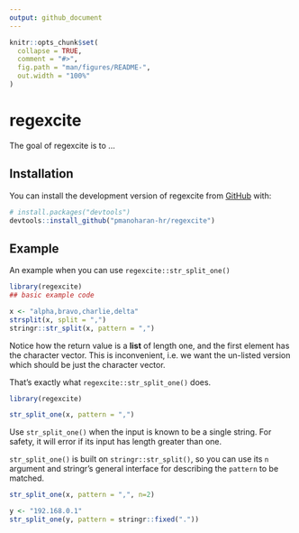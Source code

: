 ```yaml
---
output: github_document
---
```


<!-- README.md is generated from README.Rmd. Please edit that file -->

```r
knitr::opts_chunk$set(
  collapse = TRUE,
  comment = "#>",
  fig.path = "man/figures/README-",
  out.width = "100%"
)
```

# regexcite

<!-- badges: start -->
<!-- badges: end -->

The goal of regexcite is to ...

## Installation

You can install the development version of regexcite from [GitHub](https://github.com/) with:

``` r
# install.packages("devtools")
devtools::install_github("pmanoharan-hr/regexcite")
```

## Example

An example when you can use `regexcite::str_split_one()`

```r
library(regexcite)
## basic example code

x <- "alpha,bravo,charlie,delta"
strsplit(x, split = ",")
stringr::str_split(x, pattern = ",")

```
Notice how the return value is a **list** of length one, and the first element has the character vector.
This is inconvenient, i.e. we want the un-listed version which should be just the character vector.

That's exactly what `regexcite::str_split_one()` does.

```r
library(regexcite)

str_split_one(x, pattern = ",")
```

Use `str_split_one()` when the input is known to be a single string.
For safety, it will error if its input has length greater than one.

`str_split_one()` is built on `stringr::str_split()`, so you can use its `n` argument and stringr's general interface for describing the `pattern` to be matched.

```r
str_split_one(x, pattern = ",", n=2)

y <- "192.168.0.1"
str_split_one(y, pattern = stringr::fixed("."))
```
